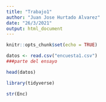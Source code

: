 ```yaml
---
title: "Trabajo1"
author: "Juan Jose Hurtado Alvarez"
date: "26/3/2021"
output: html_document
---
```


```r
knitr::opts_chunk$set(echo = TRUE)
```


```r
datos <- read.csv("encuesta1.csv")
###parte del ensayo
```

```r
head(datos)
```


```r
library(tidyverse)
```


```r
str(Enc)
```